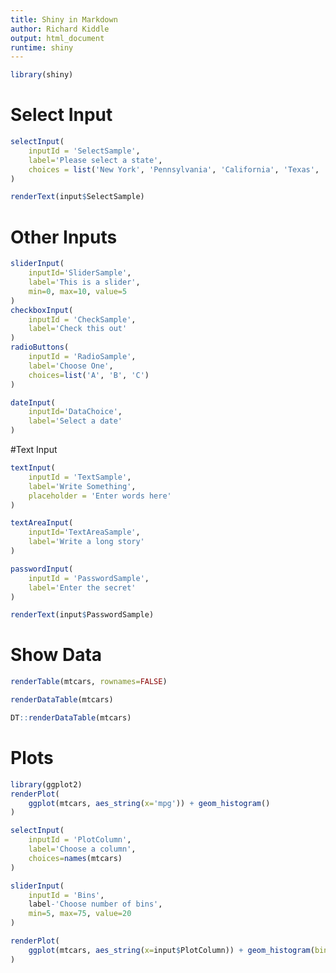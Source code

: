 ```yaml
---
title: Shiny in Markdown
author: Richard Kiddle
output: html_document
runtime: shiny
---
```


```r
library(shiny)    
```
# Select Input

```r
selectInput(
    inputId = 'SelectSample',
    label='Please select a state',
    choices = list('New York', 'Pennsylvania', 'California', 'Texas', 'Tennesse')
)
```

```r
renderText(input$SelectSample)
```

# Other Inputs

```r
sliderInput(
    inputId='SliderSample',
    label='This is a slider',
    min=0, max=10, value=5
)
checkboxInput(
    inputId = 'CheckSample',
    label='Check this out'
)
radioButtons(
    inputId = 'RadioSample',
    label='Choose One',
    choices=list('A', 'B', 'C')
)  

dateInput(
    inputId='DataChoice',
    label='Select a date'
)
```

#Text Input

```r
textInput(
    inputId = 'TextSample',
    label='Write Something',
    placeholder = 'Enter words here'
)

textAreaInput(
    inputId='TextAreaSample',
    label='Write a long story'
)

passwordInput(
    inputId = 'PasswordSample',
    label='Enter the secret'
)
```

```r
renderText(input$PasswordSample)
```

# Show Data

```r
renderTable(mtcars, rownames=FALSE)

renderDataTable(mtcars)

DT::renderDataTable(mtcars)

```

# Plots

```r
library(ggplot2)
renderPlot(
    ggplot(mtcars, aes_string(x='mpg')) + geom_histogram()
)
```

```r
selectInput(
    inputId = 'PlotColumn',
    label='Choose a column',
    choices=names(mtcars)
)

sliderInput(
    inputId = 'Bins',
    label-'Choose number of bins',
    min=5, max=75, value=20
)

renderPlot(
    ggplot(mtcars, aes_string(x=input$PlotColumn)) + geom_histogram(bins=input$Bins)
)
```


